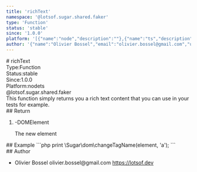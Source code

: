 ```yaml
---
title: 'richText'
namespace: '@lotsof.sugar.shared.faker'
type: 'Function'
status: 'stable'
since: '1.0.0'
platform: '[{"name":"node","description":""},{"name":"ts","description":""}]'
author: '{"name":"Olivier Bossel","email":"olivier.bossel@gmail.com","url":"https://lotsof.dev"}'
---
```

<div class="docmap-mdx">
# richText
<div class="_metas">
<div class="_type"><span class="_type-label">Type:</span><span class="_type-value">Function</span></div>
<div class="_status"><span class="_status-label">Status:</span><span class="_status-value -stable">stable</span></div>
<div class="_since"><span class="_since-label">Since:</span><span class="_since-value">1.0.0</span></div>
<div class="_platform"><span class="_platform-label">Platform:</span><span class="_platform-value -node">node</span><span class="_platform-value -ts">ts</span></div>
</div>
<div class="_namespace">@lotsof.sugar.shared.faker</div>
<div class="_description typo-format typo-rhythm">
This function simply returns you a rich text content that you can use in your tests for example.
</div>
<div class="_return">
## Return
<ol class="_list">
<li class="_item">
<span class="_default">-</span><span class="_type">DOMElement</span>
<p class="_description">The new element</p>
</li>
</ol>
</div>
<div class="_examples">
## Example
```php
print \Sugar\dom\changeTagName(element, 'a');
```
</div>
<div class="_author">
## Author
<ul class="_list">
<li class="_item">
<span class="_name">Olivier Bossel</span>
<span class="_email">olivier.bossel@gmail.com</span>
<a href="https://lotsof.dev" target="_blank" class="_url">https://lotsof.dev</a>
</li>
</ul>
</div>
</div>